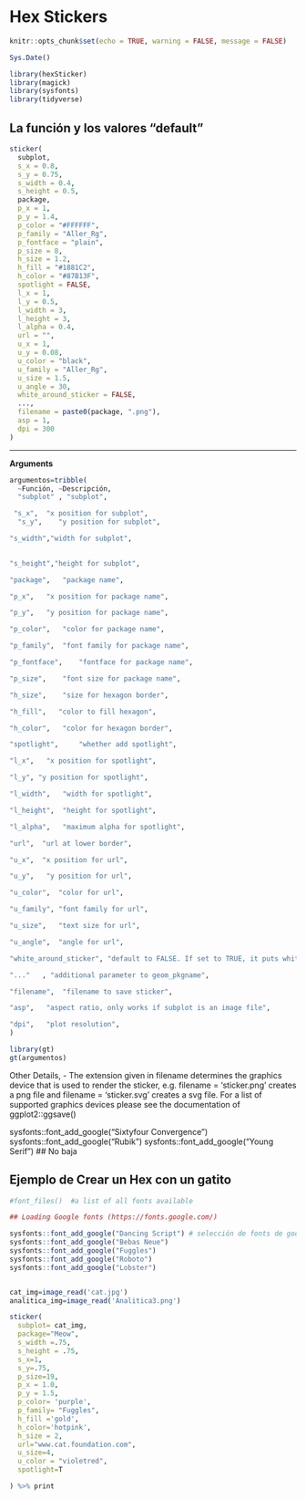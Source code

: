 # Hex Stickers

```r
knitr::opts_chunk$set(echo = TRUE, warning = FALSE, message = FALSE)

Sys.Date()
```


```r
library(hexSticker) 
library(magick)
library(sysfonts)
library(tidyverse)


```

## La función y los valores "default"


```r
sticker(
  subplot,
  s_x = 0.8,
  s_y = 0.75,
  s_width = 0.4,
  s_height = 0.5,
  package,
  p_x = 1,
  p_y = 1.4,
  p_color = "#FFFFFF",
  p_family = "Aller_Rg",
  p_fontface = "plain",
  p_size = 8,
  h_size = 1.2,
  h_fill = "#1881C2",
  h_color = "#87B13F",
  spotlight = FALSE,
  l_x = 1,
  l_y = 0.5,
  l_width = 3,
  l_height = 3,
  l_alpha = 0.4,
  url = "",
  u_x = 1,
  u_y = 0.08,
  u_color = "black",
  u_family = "Aller_Rg",
  u_size = 1.5,
  u_angle = 30,
  white_around_sticker = FALSE,
  ...,
  filename = paste0(package, ".png"),
  asp = 1,
  dpi = 300
)
```

***


**Arguments**

```r
argumentos=tribble(
  ~Función, ~Descripción,
  "subplot"	, "subplot",

 "s_x",  "x position for subplot",
  "s_y",	"y position for subplot",

"s_width","width for subplot",
  

"s_height","height for subplot",

"package",	 "package name",

"p_x",	 "x position for package name",

"p_y",	 "y position for package name",

"p_color",	 "color for package name",

"p_family",	 "font family for package name",

"p_fontface",	 "fontface for package name",

"p_size",	 "font size for package name",

"h_size",	 "size for hexagon border",

"h_fill",	"color to fill hexagon",

"h_color",	 "color for hexagon border",

"spotlight",	 "whether add spotlight",

"l_x",	 "x position for spotlight",

"l_y", "y position for spotlight",

"l_width",	 "width for spotlight",

"l_height",	 "height for spotlight",

"l_alpha",	 "maximum alpha for spotlight",

"url",	"url at lower border",

"u_x",	"x position for url",

"u_y",	 "y position for url",

"u_color",	"color for url",

"u_family",	"font family for url",

"u_size",	"text size for url",

"u_angle",	"angle for url",

"white_around_sticker",	"default to FALSE. If set to TRUE, it puts white triangles in the corners",

"..."	, "additional parameter to geom_pkgname",

"filename",	 "filename to save sticker",

"asp",	 "aspect ratio, only works if subplot is an image file",

"dpi",	 "plot resolution",
)
```


```r
library(gt)
gt(argumentos)
```

Other Details,
 - The extension given in filename determines the graphics device that is used to render the sticker, e.g. filename = 'sticker.png' creates a png file and filename = 'sticker.svg' creates a svg file. For a list of supported graphics devices please see the documentation of ggplot2::ggsave()




sysfonts::font_add_google("Sixtyfour Convergence")
sysfonts::font_add_google("Rubik")
sysfonts::font_add_google("Young Serif") ## No baja

## Ejemplo de Crear un Hex con un gatito

```r

#font_files()  #a list of all fonts available

## Loading Google fonts (https://fonts.google.com/)

sysfonts::font_add_google("Dancing Script") # selección de fonts de google
sysfonts::font_add_google("Bebas Neue")
sysfonts::font_add_google("Fuggles")
sysfonts::font_add_google("Roboto")
sysfonts::font_add_google("Lobster")


cat_img=image_read('cat.jpg')
analitica_img=image_read('Analitica3.png')

sticker(
  subplot= cat_img,
  package="Meow",
  s_width =.75,
  s_height = .75,
  s_x=1,
  s_y=.75,
  p_size=19,
  p_x = 1.0,
  p_y = 1.5,
  p_color= 'purple',
  p_family= "Fuggles",
  h_fill ='gold',
  h_color='hotpink',
  h_size = 2,
  url="www.cat.foundation.com",
  u_size=4,
  u_color = "violetred",
  spotlight=T

) %>% print

```


